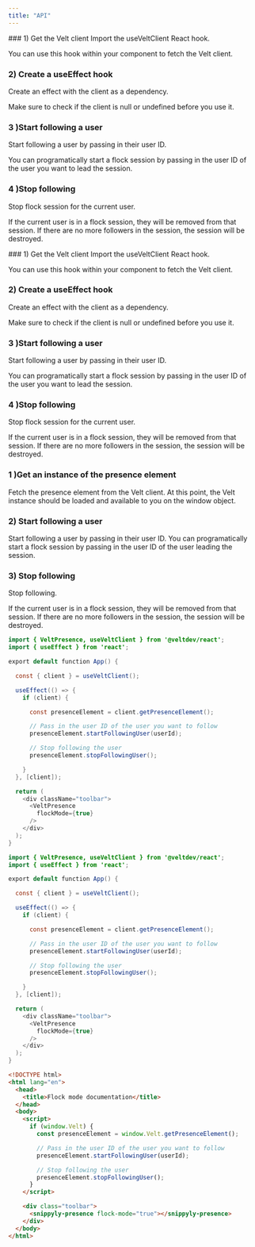 ```yaml
---
title: "API"
---
```


<Tabs>
  <Tab title="React">
### 1) Get the Velt client
Import the useVeltClient React hook.

You can use this hook within your component to fetch the Velt client.

### 2) Create a useEffect hook

Create an effect with the client as a dependency.

Make sure to check if the client is null or undefined before you use it.

### 3 )Start following a user

Start following a user by passing in their user ID.

You can programatically start a flock session by passing in the user ID of the user you want to lead the session.

### 4 )Stop following

Stop flock session for the current user.

If the current user is in a flock session, they will be removed from that session. If there are no more followers in the session, the session will be destroyed.

  </Tab>
  <Tab title="Next.js">
### 1) Get the Velt client
Import the useVeltClient React hook.

You can use this hook within your component to fetch the Velt client.

### 2) Create a useEffect hook

Create an effect with the client as a dependency.

Make sure to check if the client is null or undefined before you use it.

### 3 )Start following a user

Start following a user by passing in their user ID.

You can programatically start a flock session by passing in the user ID of the user you want to lead the session.

### 4 )Stop following

Stop flock session for the current user.

If the current user is in a flock session, they will be removed from that session. If there are no more followers in the session, the session will be destroyed.

  </Tab>
    <Tab title="HTML">
    
### 1 )Get an instance of the presence element
Fetch the presence element from the Velt client.
At this point, the Velt instance should be loaded and available to you on the window object.

### 2) Start following a user

Start following a user by passing in their user ID.
You can programatically start a flock session by passing in the user ID of the user leading the session.

### 3) Stop following

Stop following.

If the current user is in a flock session, they will be removed from that session. If there are no more followers in the session, the session will be destroyed.

  </Tab>
</Tabs>

<RequestExample>

```java React
import { VeltPresence, useVeltClient } from '@veltdev/react';
import { useEffect } from 'react';

export default function App() {

  const { client } = useVeltClient();

  useEffect(() => {
    if (client) {

      const presenceElement = client.getPresenceElement();

      // Pass in the user ID of the user you want to follow
      presenceElement.startFollowingUser(userId);

      // Stop following the user
      presenceElement.stopFollowingUser();

    }
  }, [client]);

  return (
    <div className="toolbar">
      <VeltPresence
        flockMode={true}
      />
    </div>
  );
}
```

```java Next.js
import { VeltPresence, useVeltClient } from '@veltdev/react';
import { useEffect } from 'react';

export default function App() {

  const { client } = useVeltClient();

  useEffect(() => {
    if (client) {

      const presenceElement = client.getPresenceElement();

      // Pass in the user ID of the user you want to follow
      presenceElement.startFollowingUser(userId);

      // Stop following the user
      presenceElement.stopFollowingUser();

    }
  }, [client]);

  return (
    <div className="toolbar">
      <VeltPresence
        flockMode={true}
      />
    </div>
  );
}
```

```html HTML
<!DOCTYPE html>
<html lang="en">
  <head>
    <title>Flock mode documentation</title>
  </head>
  <body>
    <script>
      if (window.Velt) {
        const presenceElement = window.Velt.getPresenceElement();

        // Pass in the user ID of the user you want to follow
        presenceElement.startFollowingUser(userId);

        // Stop following the user
        presenceElement.stopFollowingUser();
      }
    </script>

    <div class="toolbar">
      <snippyly-presence flock-mode="true"></snippyly-presence>
    </div>
  </body>
</html>
```

</RequestExample>
